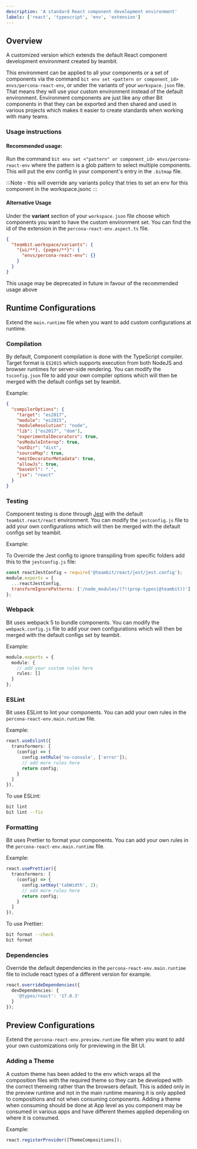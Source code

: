 ```yaml
---
description: 'A standard React component development environment'
labels: ['react', 'typescript', 'env', 'extension']
---
```


## Overview

A customized version which extends the default React component development environment created by teambit.

This environment can be applied to all your components or a set of components via the command `bit env set <pattern or component_id> envs/percona-react-env`, or under the variants of your `workspace.json` file.
That means they will use your custom environment instead of the default environment. Environment components are just like any other Bit components in that they can be
exported and then shared and used in various projects which makes it easier to create standards when working with many teams.

### Usage instructions

#### Recommended usage:

Run the command `bit env set <"pattern" or component_id> envs/percona-react-env` where the pattern is a glob pattern to select multiple components. This will put the env
config in your component's entry in the `.bitmap` file.

:::Note - this will override any variants policy that tries to set an env for this component in the workspace.jsonc
:::

#### Alternative Usage
Under the **variant** section of your `workspace.json` file choose which components you want to have the custom environment set. You can find the id of the extension in the `percona-react-env.aspect.ts` file.

```json
{
  "teambit.workspace/variants": {
    "{ui/**}, {pages/**}": {
      "envs/percona-react-env": {}
    }
  }
}
```

This usage may be deprecated in future in favour of the recommended usage above
## Runtime Configurations

Extend the `main.runtime` file when you want to add custom configurations at runtime.

### Compilation

By default, Component compilation is done with the TypeScript compiler. Target format is `ES2015` which
supports execution from both NodeJS and browser runtimes for server-side rendering. You can modify the `tsconfig.json` file to add your own compiler options which will then be merged with the default configs set by teambit.

Example:

```json
{
  "compilerOptions": {
    "target": "es2017",
    "module": "es2015",
    "moduleResolution": "node",
    "lib": ["es2017", "dom"],
    "experimentalDecorators": true,
    "esModuleInterop": true,
    "outDir": "dist",
    "sourceMap": true,
    "emitDecoratorMetadata": true,
    "allowJs": true,
    "baseUrl": ".",
    "jsx": "react"
  }
}
```

### Testing

Component testing is done through [Jest](https://jestjs.io/) with the default `teambit.react/react` environment. You can modify the `jestconfig.js` file to add your own configurations which will then be merged with the default configs set by teambit.

Example:

To Override the Jest config to ignore transpiling from specific folders add this to the `jestconfig.js` file:

```js
const reactJestConfig = require('@teambit/react/jest/jest.config');
module.exports = {
  ...reactJestConfig,
  transformIgnorePatterns: ['/node_modules/(?!(prop-types|@teambit))']
};
```

### Webpack

Bit uses webpack 5 to bundle components. You can modify the `webpack.config.js` file to add your own configurations which will then be merged with the default configs set by teambit.

Example:

```ts
module.exports = {
  module: {
    // add your custom rules here
    rules: []
  }
};
```

### ESLint

Bit uses ESLint to lint your components. You can add your own rules in the `percona-react-env.main.runtime` file.

Example:

```ts
react.useEslint({
  transformers: [
    (config) => {
      config.setRule('no-console', ['error']);
      // add more rules here
      return config;
    }
  ]
}),
```

To use ESLint:

```bash
bit lint
bit lint --fix
```

### Formatting

Bit uses Prettier to format your components. You can add your own rules in the `percona-react-env.main.runtime` file.

Example:

```ts
react.usePrettier({
  transformers: [
    (config) => {
      config.setKey('tabWidth', 2);
      // add more rules here
      return config;
    }
  ]
}),
```

To use Prettier:

```bash
bit format --check
bit format
```

### Dependencies

Override the default dependencies in the `percona-react-env.main.runtime` file to include react types of a different version for example.

```ts
react.overrideDependencies({
  devDependencies: {
    '@types/react': '17.0.3'
  }
});
```

## Preview Configurations

Extend the `percona-react-env.preview.runtime` file when you want to add your own customizations only for previewing in the Bit UI.

### Adding a Theme

A custom theme has been added to the env which wraps all the composition files with the required theme so they can be developed with the correct themeing rather than the browsers default. This is added only in the preview runtime and not in the main runtime meaning it is only applied to compositions and not when consuming components. Adding a theme when consuming should be done at App level as you component may be consumed in various apps and have different themes applied depending on where it is consumed.

Example:

```ts
react.registerProvider([ThemeCompositions]);
